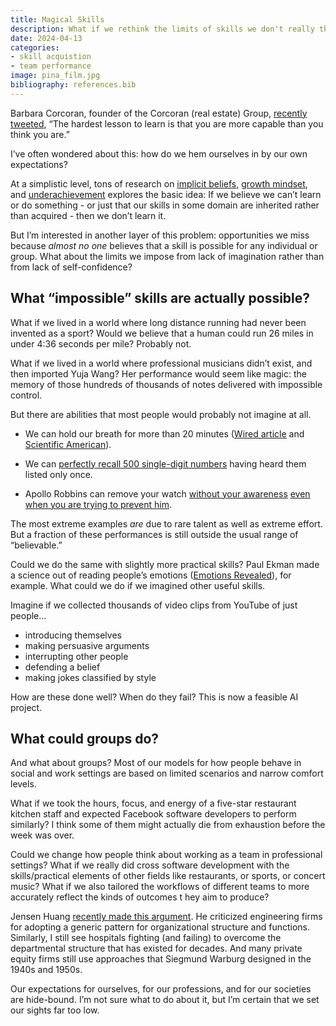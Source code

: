 ```yaml
---
title: Magical Skills
description: What if we rethink the limits of skills we don't really think much about?
date: 2024-04-13
categories:
- skill acquistion
- team performance
image: pina_film.jpg
bibliography: references.bib
---
```


Barbara Corcoran, founder of the Corcoran (real estate) Group, [recently tweeted](https://twitter.com/BarbaraCorcoran/status/953716121470939137), “The hardest lesson to learn is that you are more capable than you think you are.”

I’ve often wondered about this: how do we hem ourselves in by our own expectations? 

At a simplistic level, tons of research on [implicit beliefs](https://faculty.wcas.northwestern.edu/eli-finkel/documents/InPress_BurnetteOBoyleVanEppsPollackFinkel_PsychBull.pdf), [growth mindset](https://psycnet.apa.org/manuscript/2020-99903-019.pdf), and [underachievement](https://www.researchgate.net/profile/Martha-Carr-2/publication/38138977_Motivational_Components_of_Underachievement/links/54d3a5a10cf2b0c6146de654/Motivational-Components-of-Underachievement.pdf) explores the basic idea: If we believe we can’t learn or do something - or just that our skills in some domain are inherited rather than acquired - then we don’t learn it. 

But I’m interested in another layer of this problem: opportunities we miss because *almost no one* believes that a skill is possible for any individual or group. What about the limits we impose from lack of imagination rather than from lack of self-confidence?

## What “impossible” skills are actually possible?

What if we lived in a world where long distance running had never been invented as a sport? Would we believe that a human could run 26 miles in under 4:36 seconds per mile? Probably not.

What if we lived in a world where professional musicians didn't exist, and then imported Yuja Wang? Her performance would seem like magic: the memory of those hundreds of thousands of notes delivered with impossible control. 

But there are abilities that most people would probably not imagine at all.

- We can hold our breath for more than 20 minutes ([Wired article](https://www.wired.com/story/what-it-takes-to-hold-your-breath-for-24-minutes-yeah-its-a-thing/) and [Scientific American](https://www.scientificamerican.com/article/the-limits-of-breath-holding/)).

- We can [perfectly recall 500 single-digit numbers](https://www.worldmemorychampionships.com/spoken-numbers/) having heard them listed only once.

- Apollo Robbins can remove your watch [without your awareness](https://www.youtube.com/watch?v=Zkx-XzEkoHs) [even when you are trying to prevent him](https://www.newyorker.com/magazine/2013/01/07/a-pickpockets-tale). 

The most extreme examples *are* due to rare talent as well as extreme effort. But a fraction of these performances is still outside the usual range of "believable."

Could we do the same with slightly more practical skills? Paul Ekman made a science out of reading people’s emotions ([Emotions Revealed](https://www.amazon.com/Emotions-Revealed-Second-Recognizing-Communication/dp/0805083391)), for example. What could we do if we imagined other useful skills.

Imagine if we collected thousands of video clips from YouTube of just people...

- introducing themselves 
- making persuasive arguments
- interrupting other people
- defending a belief
- making jokes classified by style

How are these done well? When do they fail? This is now a feasible AI project.

## What could groups do?

And what about groups? Most of our models for how people behave in social and work settings are based on limited scenarios and narrow comfort levels.

What if we took the hours, focus, and energy of a five-star restaurant kitchen staff and expected Facebook software developers to perform similarly? I think some of them might actually die from exhaustion before the week was over.

Could we change how people think about working as a team in professional settings? What if we really did cross software development with the skills/practical elements of other fields like restaurants, or sports, or concert music? What if we also tailored the workflows of different teams to more accurately reflect the kinds of outcomes t hey aim to produce?

Jensen Huang [recently made this argument](https://www.acquired.fm/episodes/jensen-huang). He criticized engineering firms for adopting a generic pattern for organizational structure and functions. Similarly, I still see hospitals fighting (and failing) to overcome the departmental structure that has existed for decades. And many private equity firms still use approaches that Siegmund Warburg designed in the 1940s and 1950s.

Our expectations for ourselves, for our professions, and for our societies are hide-bound. I’m not sure what to do about it, but I'm certain that we set our sights far too low.
